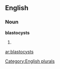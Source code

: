 ==English==

===Noun===
'''blastocysts'''

# {{plural of|[[blastocyst]]}}

[[Category:English plurals]]

[[ar:blastocysts]]